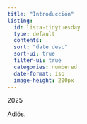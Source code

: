 ```yaml
---
title: "Introducción"
listing: 
  id: lista-tidytuesday
  type: default
  contents: .
  sort: "date desc"
  sort-ui: true
  filter-ui: true
  categories: numbered
  date-format: iso
  image-height: 200px
---
```


2025

::: {#lista-tidytuesday}
:::

Adiós.
